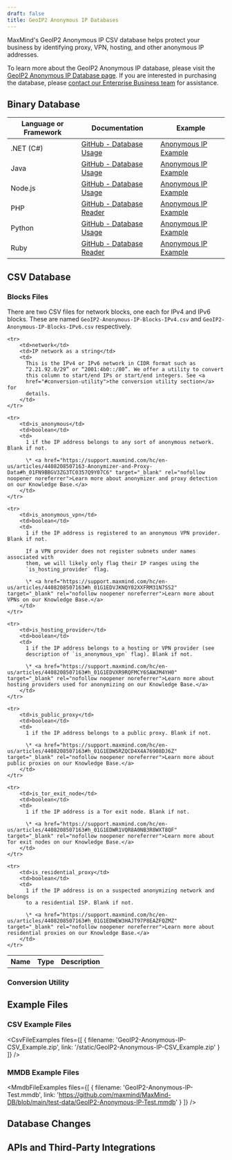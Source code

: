```yaml
---
draft: false
title: GeoIP2 Anonymous IP Databases
---
```



MaxMind's GeoIP2 Anonymous IP CSV database helps protect your business by
identifying proxy, VPN, hosting, and other anonymous IP addresses.

To learn more about the GeoIP2 Anonymous IP database, please visit the
[GeoIP2 Anonymous IP Database page](https://www.maxmind.com/en/solutions/geoip2-enterprise-product-suite/anonymous-ip-database).
If you are interested in purchasing the database, please
[contact our Enterprise Business team](https://www.maxmind.com/en/solutions/geoip2-enterprise-product-suite#signUp)
for assistance.

## Binary Database

<BinaryDatabases />

| Language or Framework | Documentation                                                                      | Example                                                                                      |
| --------------------- | ---------------------------------------------------------------------------------- | -------------------------------------------------------------------------------------------- |
| .NET (C#)             | [GitHub - Database Usage](https://github.com/maxmind/GeoIP2-dotnet#database-usage) | [Anonymous IP Example](https://github.com/maxmind/GeoIP2-dotnet#anonymous-ip-database)       |
| Java                  | [GitHub - Database Usage](https://github.com/maxmind/GeoIP2-java#database-usage)   | [Anonymous IP Example](https://github.com/maxmind/GeoIP2-java#anonymous-ip)                  |
| Node.js               | [GitHub - Database Usage](https://github.com/maxmind/GeoIP2-node#database-usage)   | [Anonymous IP Example](https://github.com/maxmind/GeoIP2-node#anonymous-ip-database-example) |
| PHP                   | [GitHub - Database Reader](https://github.com/maxmind/GeoIP2-php#database-reader)  | [Anonymous IP Example](https://github.com/maxmind/GeoIP2-php#anonymous-ip-example)           |
| Python                | [GitHub - Database Usage](https://github.com/maxmind/GeoIP2-python#database-usage) | [Anonymous IP Example](https://github.com/maxmind/GeoIP2-python#anonymous-ip-database)       |
| Ruby                  | [GitHub - Database Reader](https://github.com/maxmind/GeoIP2-ruby#database-reader) | [Anonymous IP Example](https://github.com/maxmind/GeoIP2-ruby#anonymous-ip-example)          |

## CSV Database

<CsvDatabasesIntro />

<ZipFileContent product-name="GeoIP2-Anonymous-IP" />

<FileFormat />

### Blocks Files

There are two CSV files for network blocks, one each for IPv4 and IPv6 blocks.
These are named `GeoIP2-Anonymous-IP-Blocks-IPv4.csv` and
`GeoIP2-Anonymous-IP-Blocks-IPv6.csv` respectively.

<table>
  <tbody>
    <tr>
        <th>Name</th>
        <th>Type</th>
        <th>Description</th>
    </tr>

    <tr>
        <td>network</td>
        <td>IP network as a string</td>
        <td>
          This is the IPv4 or IPv6 network in CIDR format such as
          “2.21.92.0/29” or “2001:4b0::/80”. We offer a utility to convert
          this column to start/end IPs or start/end integers. See <a
          href="#conversion-utility">the conversion utility section</a> for
          details.
        </td>
    </tr>

    <tr>
        <td>is_anonymous</td>
        <td>boolean</td>
        <td>
          1 if the IP address belongs to any sort of anonymous network. Blank if not.

          \* <a href="https://support.maxmind.com/hc/en-us/articles/4408208507163-Anonymizer-and-Proxy-Data#h_01FN9BBGV3ZG3TC0357Q9Y07C6" target="_blank" rel="nofollow noopener noreferrer">Learn more about anonymizer and proxy detection on our Knowledge Base.</a>
        </td>
    </tr>

    <tr>
        <td>is_anonymous_vpn</td>
        <td>boolean</td>
        <td>
          1 if the IP address is registered to an anonymous VPN provider. Blank if not.

          If a VPN provider does not register subnets under names associated with
          them, we will likely only flag their IP ranges using the
          `is_hosting_provider` flag.

          \* <a href="https://support.maxmind.com/hc/en-us/articles/4408208507163#h_01G1EDVJKNQY02XXFRM31N7SS2" target="_blank" rel="nofollow noopener noreferrer">Learn more about VPNs on our Knowledge Base.</a>
        </td>
    </tr>

    <tr>
        <td>is_hosting_provider</td>
        <td>boolean</td>
        <td>
          1 if the IP address belongs to a hosting or VPN provider (see
          description of `is_anonymous_vpn` flag). Blank if not.

          \* <a href="https://support.maxmind.com/hc/en-us/articles/4408208507163#h_01G1EDVXR9RQFMCY6SAWJM4YH0" target="_blank" rel="nofollow noopener noreferrer">Learn more about hosting providers used for anonymizing on our Knowledge Base.</a>
        </td>
    </tr>

    <tr>
        <td>is_public_proxy</td>
        <td>boolean</td>
        <td>
          1 if the IP address belongs to a public proxy. Blank if not.

          \* <a href="https://support.maxmind.com/hc/en-us/articles/4408208507163#h_01G1EDW5RZQCD4X4A76908DJ6Z" target="_blank" rel="nofollow noopener noreferrer">Learn more about public proxies on our Knowledge Base.</a>
        </td>
    </tr>

    <tr>
        <td>is_tor_exit_node</td>
        <td>boolean</td>
        <td>
          1 if the IP address is a Tor exit node. Blank if not.

          \* <a href="https://support.maxmind.com/hc/en-us/articles/4408208507163#h_01G1EDWR1VQR8A0NB3R8WXT8QF" target="_blank" rel="nofollow noopener noreferrer">Learn more about Tor exit nodes on our Knowledge Base.</a>
        </td>
    </tr>

    <tr>
        <td>is_residential_proxy</td>
        <td>boolean</td>
        <td>
          1 if the IP address is on a suspected anonymizing network and belongs
          to a residential ISP. Blank if not.

          \* <a href="https://support.maxmind.com/hc/en-us/articles/4408208507163#h_01G1EDWEW3HAJT97P8EAZFQZMZ" target="_blank" rel="nofollow noopener noreferrer">Learn more about residential proxies on our Knowledge Base.</a>
        </td>
    </tr>

  </tbody>
</table>

### Conversion Utility

<ConversionUtility />

## Example Files

<ExampleFiles />

### CSV Example Files

<CsvFileExamples files={[
    {
       filename: 'GeoIP2-Anonymous-IP-CSV_Example.zip',
       link: '/static/GeoIP2-Anonymous-IP-CSV_Example.zip'
    }
  ]}
/>

### MMDB Example Files

<MmdbFileExamples files={[
    {
       filename: 'GeoIP2-Anonymous-IP-Test.mmdb',
       link: 'https://github.com/maxmind/MaxMind-DB/blob/main/test-data/GeoIP2-Anonymous-IP-Test.mmdb'
    }
  ]}
/>

## Database Changes

<DatabaseChanges product="Anonymous IP" />

## APIs and Third-Party Integrations

<APIs />
